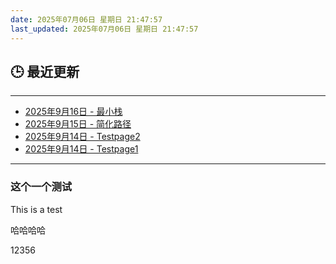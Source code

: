 ```yaml
---
date: 2025年07月06日 星期日 21:47:57
last_updated: 2025年07月06日 星期日 21:47:57
---
```


## 🕒 最近更新

---
- [2025年9月16日 - 最小栈](/blog/LeetCode155)
- [2025年9月15日 - 简化路径](/blog/LeetCode71)
- [2025年9月14日 - Testpage2](/docs/mydoc/testpage2)
- [2025年9月14日 - Testpage1](/docs/mydoc/testpage1)
---

<!-- 其他内容 -->


### 这个一个测试
This is a test

哈哈哈哈


12356
